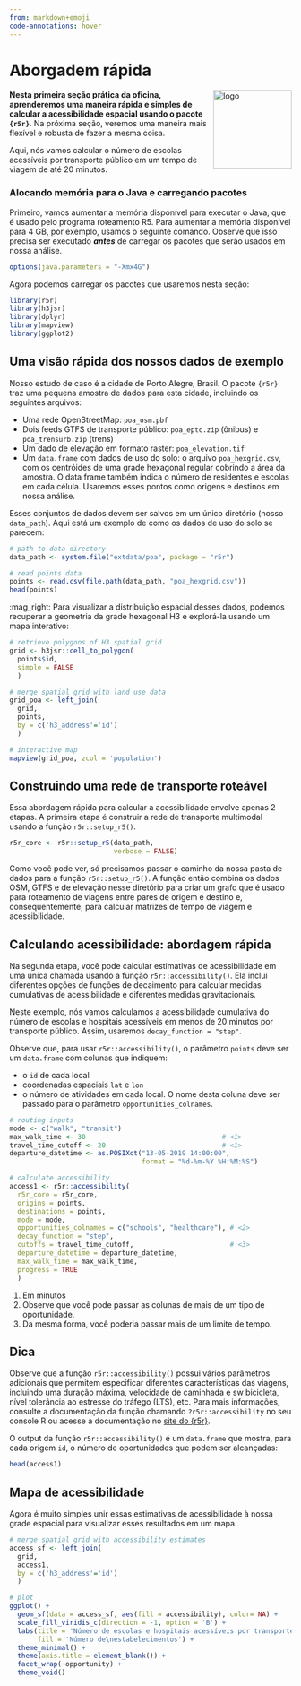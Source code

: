 ```yaml
---
from: markdown+emoji
code-annotations: hover
---
```



# Aborgadem rápida

<img align="right" src="/images/r5r_logo.png?raw=true" alt="logo" width="140"> 
**Nesta primeira seção prática da oficina, aprenderemos uma maneira rápida e simples de calcular a acessibilidade espacial usando o pacote `{r5r}`**. Na próxima seção, veremos uma maneira mais flexível e robusta de fazer a mesma coisa.

Aqui, nós vamos calcular o número de escolas acessíveis por transporte público em um tempo de viagem de até 20 minutos.

### Alocando memória para o Java e carregando pacotes

Primeiro, vamos aumentar a memória disponível para executar o Java, que é usado pelo programa roteamento R5. Para aumentar a memória disponível para 4 GB, por exemplo, usamos o seguinte comando. Observe que isso precisa ser executado ***antes*** de carregar os pacotes que serão usados em nossa análise.

```r
options(java.parameters = "-Xmx4G")
```

Agora podemos carregar os pacotes que usaremos nesta seção:

```r
library(r5r)
library(h3jsr)
library(dplyr)
library(mapview)
library(ggplot2)
```


## Uma visão rápida dos nossos dados de exemplo

Nosso estudo de caso é a cidade de Porto Alegre, Brasil. O pacote `{r5r}` traz uma pequena amostra de dados para esta cidade, incluindo os seguintes arquivos:

- Uma rede OpenStreetMap: `poa_osm.pbf`
- Dois feeds GTFS de transporte público: `poa_eptc.zip` (ônibus) e `poa_trensurb.zip` (trens)
- Um dado de elevação em formato raster: `poa_elevation.tif`
- Um `data.frame` com dados de uso do solo: o arquivo `poa_hexgrid.csv`, com os centróides de uma grade hexagonal regular cobrindo a área da amostra. O data frame também indica o número de residentes e escolas em cada célula. Usaremos esses pontos como origens e destinos em nossa análise.

Esses conjuntos de dados devem ser salvos em um único diretório (nosso `data_path`). Aqui está um exemplo de como os dados de uso do solo se parecem:

```r
# path to data directory
data_path <- system.file("extdata/poa", package = "r5r")

# read points data
points <- read.csv(file.path(data_path, "poa_hexgrid.csv"))
head(points)
```

:mag_right: Para visualizar a distribuição espacial desses dados, podemos recuperar a geometria da grade hexagonal H3 e explorá-la usando um mapa interativo:

```r
# retrieve polygons of H3 spatial grid
grid <- h3jsr::cell_to_polygon(
  points$id,
  simple = FALSE
  )

# merge spatial grid with land use data
grid_poa <- left_join(
  grid,
  points,
  by = c('h3_address'='id')
  )

# interactive map
mapview(grid_poa, zcol = 'population')

```


## Construindo uma rede de transporte roteável

Essa abordagem rápida para calcular a acessibilidade envolve apenas 2 etapas. A primeira etapa é construir a rede de transporte multimodal usando a função `r5r::setup_r5()`.


```r
r5r_core <- r5r::setup_r5(data_path, 
                          verbose = FALSE)
```

Como você pode ver, só precisamos passar o caminho da nossa pasta de dados para a função `r5r::setup_r5()`. A função então combina os dados OSM, GTFS e de elevação nesse diretório para criar um grafo que é usado para roteamento de viagens entre pares de origem e destino e, consequentemente, para calcular matrizes de tempo de viagem e acessibilidade.


## Calculando acessibilidade: abordagem rápida

Na segunda etapa, você pode calcular estimativas de acessibilidade em uma única chamada usando a função `r5r::accessibility()`. Ela inclui diferentes opções de funções de decaimento para calcular medidas cumulativas de acessibilidade e diferentes medidas gravitacionais.

Neste exemplo, nós vamos calculamos a acessibilidade cumulativa do número de escolas e hospitais acessíveis em menos de 20 minutos por transporte público. Assim, usaremos `decay_function = "step"`.

Observe que, para usar `r5r::accessibility()`, o parâmetro `points` deve ser um `data.frame` com colunas que indiquem:

- o `id` de cada local
- coordenadas espaciais `lat` e `lon`
- o número de atividades em cada local. O nome desta coluna deve ser passado para o parâmetro `opportunities_colnames`.


```r
# routing inputs
mode <- c("walk", "transit")
max_walk_time <- 30                                  # <1>
travel_time_cutoff <- 20                             # <1>
departure_datetime <- as.POSIXct("13-05-2019 14:00:00",
                                 format = "%d-%m-%Y %H:%M:%S")

# calculate accessibility
access1 <- r5r::accessibility(
  r5r_core = r5r_core,
  origins = points,
  destinations = points,
  mode = mode,
  opportunities_colnames = c("schools", "healthcare"), # <2>
  decay_function = "step",
  cutoffs = travel_time_cutoff,                        # <3>
  departure_datetime = departure_datetime,
  max_walk_time = max_walk_time,
  progress = TRUE
  )

```
1. Em minutos  
2. Observe que você pode passar as colunas de mais de um tipo de oportunidade.  
3. Da mesma forma, você poderia passar mais de um limite de tempo.

::: {.callout-tip}
## Dica
Observe que a função `r5r::accessibility()` possui vários parâmetros adicionais que permitem especificar diferentes características das viagens, incluindo uma duração máxima, velocidade de caminhada e sw bicicleta, nível tolerância ao estresse do tráfego (LTS), etc. Para mais informações, consulte a documentação da função chamando `?r5r::accessibility` no seu console R ou acesse a documentação no [site do {r5r}](https://ipeagit.github.io/r5r/reference/accessibility.html).
:::

O output da função `r5r::accessibility()` é um `data.frame` que mostra, para cada origem `id`, o número de oportunidades que podem ser alcançadas:

```r
head(access1)

```

## Mapa de acessibilidade

Agora é muito simples unir essas estimativas de acessibilidade à nossa grade espacial para visualizar esses resultados em um mapa.

```r
# merge spatial grid with accessibility estimates
access_sf <- left_join(
  grid, 
  access1, 
  by = c('h3_address'='id')
  )

# plot
ggplot() +
  geom_sf(data = access_sf, aes(fill = accessibility), color= NA) +
  scale_fill_viridis_c(direction = -1, option = 'B') +
  labs(title = 'Número de escolas e hospitais acessíveis por transporte público em 20 minutos',
       fill = 'Número de\nestabelecimentos') +
  theme_minimal() +
  theme(axis.title = element_blank()) +
  facet_wrap(~opportunity) +
  theme_void()

```

